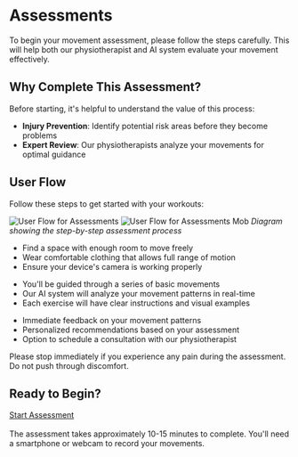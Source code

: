 
# Assessments

To begin your movement assessment, please follow the steps carefully. This will help both our physiotherapist and AI system evaluate your movement effectively.

## Why Complete This Assessment?

Before starting, it's helpful to understand the value of this process:

- **Injury Prevention**: Identify potential risk areas before they become problems
- **Expert Review**: Our physiotherapists analyze your movements for optimal guidance

## User Flow

Follow these steps to get started with your workouts:

![User Flow for Assessments](/img/Assessment2.webp)
![User Flow for Assessments Mob](/img/Assessment.webp)
*Diagram showing the step-by-step assessment process*

<Tabs>
  <TabItem value="preparation" label="Preparation" default>
    <ul>
      <li>Find a space with enough room to move freely</li>
      <li>Wear comfortable clothing that allows full range of motion</li>
      <li>Ensure your device's camera is working properly</li>
    </ul>
  </TabItem>
  <TabItem value="process" label="Assessment Process">
    <ul>
      <li>You'll be guided through a series of basic movements</li>
      <li>Our AI system will analyze your movement patterns in real-time</li>
      <li>Each exercise will have clear instructions and visual examples</li>
    </ul>
  </TabItem>
  <TabItem value="results" label="Results & Analysis">
    <ul>
      <li>Immediate feedback on your movement patterns</li>
      <li>Personalized recommendations based on your assessment</li>
      <li>Option to schedule a consultation with our physiotherapist</li>
    </ul>
  </TabItem>
</Tabs>

<Admonition type="caution" title="Important Safety Notice">
  Please stop immediately if you experience any pain during the assessment. Do not push through discomfort.
</Admonition>

## Ready to Begin?

<a href="https://assessments.elitefitforyou.com" target="_blank" className="hero-button button--primary-header">
  <span>Start Assessment <span class="mdi mdi-arrow-right"></span></span>
</a><br /><br />

<Admonition type="tip" title="What to Expect">
  The assessment takes approximately 10-15 minutes to complete. You'll need a smartphone or webcam to record your movements.
</Admonition>